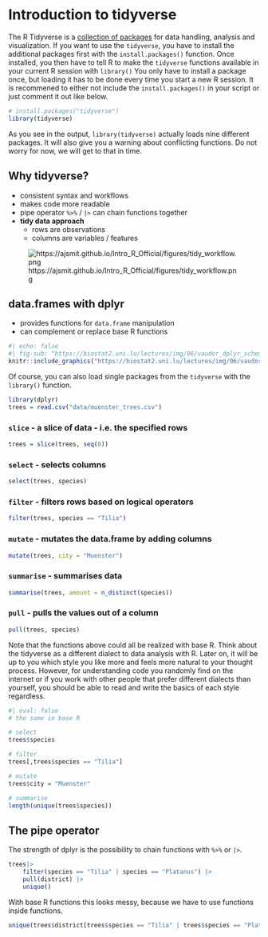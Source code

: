 # Introduction to tidyverse

The R Tidyverse is a [collection of packages](https://www.tidyverse.org/packages/) for data handling, analysis and visualization.
If you want to use the `tidyverse`, you have to install the additional packages first with the `install.packages()` function.
Once installed, you then have to tell R to make the `tidyverse` functions available in your current R session with `library()`
You only have to install a package once, but loading it has to be done every time you start a new R session. It is recommened to either not 
include the `install.packages()` in your script or just comment it out like below.


```r
# install.packages("tidyverse")
library(tidyverse)
```

As you see in the output, `library(tidyverse)` actually loads nine different packages. It will also give you a warning about conflicting functions. Do not worry for now, we will get to that in time.


## Why tidyverse?


* consistent syntax and workflows
* makes code more readable
* pipe operator `%>%` / `|>` can chain functions together
* **tidy data approach**
    * rows are observations
    * columns are variables / features


![https://ajsmit.github.io/Intro_R_Official/figures/tidy_workflow.png](https://ajsmit.github.io/Intro_R_Official/figures/tidy_workflow.png)



## data.frames with dplyr

* provides functions for `data.frame` manipulation
* can complement or replace base R functions


```r
#| echo: false
#| fig-sub: "https://biostat2.uni.lu/lectures/img/06/vaudor_dplyr_schema.png"
knitr::include_graphics("https://biostat2.uni.lu/lectures/img/06/vaudor_dplyr_schema.png")
```


Of course, you can also load single packages from the `tidyverse` with the `library()` function.



```r
library(dplyr)
trees = read.csv("data/muenster_trees.csv")
```



### `slice` - a slice of data - i.e. the specified rows
```r
trees = slice(trees, seq(8))
```

### `select` - selects columns

```r
select(trees, species)
```

### `filter` - filters rows based on logical operators
```r
filter(trees, species == "Tilia")
```

### `mutate` - mutates the data.frame by adding columns

```r
mutate(trees, city = "Muenster")
```

### `summarise` - summarises data
```r
summarise(trees, amount = n_distinct(species))
```


### `pull` - pulls the values out of a column

```r
pull(trees, species)
```



Note that the functions above could all be realized with base R. Think about the tidyverse as a different dialect to data analysis with R. Later on, it will be up to you which style you like more and feels more natural to your thought process. However, for understanding code you randomly find on the internet or if you work with other people that prefer different dialects than yourself, you should be able to read and write the basics of each style regardless.

```r
#| eval: false
# the same in base R

# select
trees$species

# filter
trees[,trees$species == "Tilia"]

# mutate
trees$city = "Muenster"

# summarise
length(unique(trees$species))

```



## The pipe operator

The strength of dplyr is the possibility to chain functions with `%>%` or `|>`.


```r
trees|> 
    filter(species == "Tilia" | species == "Platanus") |> 
    pull(district) |>  
    unique()
```


With base R functions this looks messy, because we have to use functions inside functions.

```r
unique(trees$district[trees$species == "Tilia" | trees$species == "Platanus"])
```




